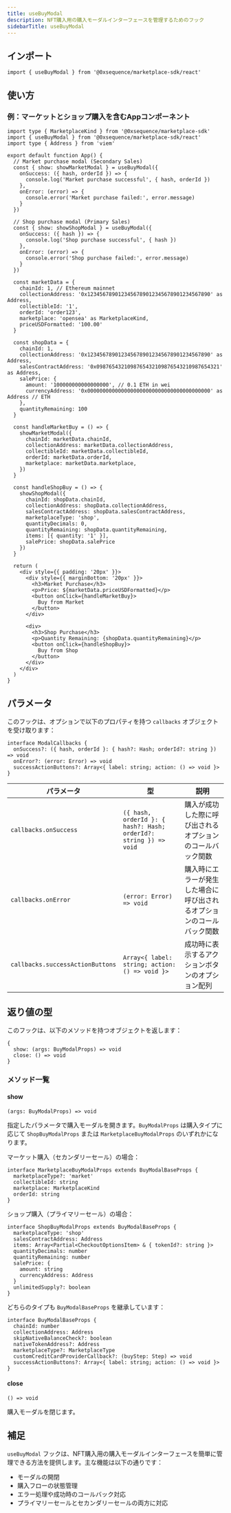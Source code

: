 ```yaml
---
title: useBuyModal
description: NFT購入用の購入モーダルインターフェースを管理するためのフック
sidebarTitle: useBuyModal
---
```


## インポート

```tsx
import { useBuyModal } from '@0xsequence/marketplace-sdk/react'
```

## 使い方

### 例：マーケットとショップ購入を含むAppコンポーネント

```tsx
import type { MarketplaceKind } from '@0xsequence/marketplace-sdk'
import { useBuyModal } from '@0xsequence/marketplace-sdk/react'
import type { Address } from 'viem'

export default function App() {
  // Market purchase modal (Secondary Sales)
  const { show: showMarketModal } = useBuyModal({
    onSuccess: ({ hash, orderId }) => {
      console.log('Market purchase successful', { hash, orderId })
    },
    onError: (error) => {
      console.error('Market purchase failed:', error.message)
    }
  })

  // Shop purchase modal (Primary Sales)
  const { show: showShopModal } = useBuyModal({
    onSuccess: ({ hash }) => {
      console.log('Shop purchase successful', { hash })
    },
    onError: (error) => {
      console.error('Shop purchase failed:', error.message)
    }
  })

  const marketData = {
    chainId: 1, // Ethereum mainnet
    collectionAddress: '0x1234567890123456789012345678901234567890' as Address,
    collectibleId: '1',
    orderId: 'order123',
    marketplace: 'opensea' as MarketplaceKind,
    priceUSDFormatted: '100.00'
  }

  const shopData = {
    chainId: 1,
    collectionAddress: '0x1234567890123456789012345678901234567890' as Address,
    salesContractAddress: '0x0987654321098765432109876543210987654321' as Address,
    salePrice: {
      amount: '100000000000000000', // 0.1 ETH in wei
      currencyAddress: '0x0000000000000000000000000000000000000000' as Address // ETH
    },
    quantityRemaining: 100
  }

  const handleMarketBuy = () => {
    showMarketModal({
      chainId: marketData.chainId,
      collectionAddress: marketData.collectionAddress,
      collectibleId: marketData.collectibleId,
      orderId: marketData.orderId,
      marketplace: marketData.marketplace,
    })
  }

  const handleShopBuy = () => {
    showShopModal({
      chainId: shopData.chainId,
      collectionAddress: shopData.collectionAddress,
      salesContractAddress: shopData.salesContractAddress,
      marketplaceType: 'shop',
      quantityDecimals: 0,
      quantityRemaining: shopData.quantityRemaining,
      items: [{ quantity: '1' }],
      salePrice: shopData.salePrice
    })
  }

  return (
    <div style={{ padding: '20px' }}>
      <div style={{ marginBottom: '20px' }}>
        <h3>Market Purchase</h3>
        <p>Price: ${marketData.priceUSDFormatted}</p>
        <button onClick={handleMarketBuy}>
          Buy from Market
        </button>
      </div>

      <div>
        <h3>Shop Purchase</h3>
        <p>Quantity Remaining: {shopData.quantityRemaining}</p>
        <button onClick={handleShopBuy}>
          Buy from Shop
        </button>
      </div>
    </div>
  )
}
```

## パラメータ
このフックは、オプションで以下のプロパティを持つ `callbacks` オブジェクトを受け取ります：

```tsx
interface ModalCallbacks {
  onSuccess?: ({ hash, orderId }: { hash?: Hash; orderId?: string }) => void
  onError?: (error: Error) => void
  successActionButtons?: Array<{ label: string; action: () => void }>
}
```

| パラメータ                            | 型                                                                | 説明                                  |
| -------------------------------- | ---------------------------------------------------------------- | ----------------------------------- |
| `callbacks.onSuccess`            | `({ hash, orderId }: { hash?: Hash; orderId?: string }) => void` | 購入が成功した際に呼び出されるオプションのコールバック関数       |
| `callbacks.onError`              | `(error: Error) => void`                                         | 購入時にエラーが発生した場合に呼び出されるオプションのコールバック関数 |
| `callbacks.successActionButtons` | `Array<{ label: string; action: () => void }>`                   | 成功時に表示するアクションボタンのオプション配列            |

## 返り値の型
このフックは、以下のメソッドを持つオブジェクトを返します：

```tsx
{
  show: (args: BuyModalProps) => void
  close: () => void
}
```

### メソッド一覧

#### show
`(args: BuyModalProps) => void`

指定したパラメータで購入モーダルを開きます。`BuyModalProps` は購入タイプに応じて `ShopBuyModalProps` または `MarketplaceBuyModalProps` のいずれかになります。

マーケット購入（セカンダリーセール）の場合：

```tsx
interface MarketplaceBuyModalProps extends BuyModalBaseProps {
  marketplaceType?: 'market'
  collectibleId: string
  marketplace: MarketplaceKind
  orderId: string
}
```

ショップ購入（プライマリーセール）の場合：

```tsx
interface ShopBuyModalProps extends BuyModalBaseProps {
  marketplaceType: 'shop'
  salesContractAddress: Address
  items: Array<Partial<CheckoutOptionsItem> & { tokenId?: string }>
  quantityDecimals: number
  quantityRemaining: number
  salePrice: {
    amount: string
    currencyAddress: Address
  }
  unlimitedSupply?: boolean
}
```

どちらのタイプも `BuyModalBaseProps` を継承しています：

```tsx
interface BuyModalBaseProps {
  chainId: number
  collectionAddress: Address
  skipNativeBalanceCheck?: boolean
  nativeTokenAddress?: Address
  marketplaceType?: MarketplaceType
  customCreditCardProviderCallback?: (buyStep: Step) => void
  successActionButtons?: Array<{ label: string; action: () => void }>
}
```

#### close
`() => void`

購入モーダルを閉じます。

## 補足
`useBuyModal` フックは、NFT購入用の購入モーダルインターフェースを簡単に管理できる方法を提供します。主な機能は以下の通りです：
- モーダルの開閉
- 購入フローの状態管理
- エラー処理や成功時のコールバック対応
- プライマリーセールとセカンダリーセールの両方に対応